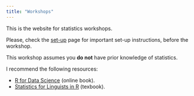 ```yaml
---
title: "Workshops"
---
```


This is the website for statistics workshops.

Please, check the [set-up](setup.qmd) page for important set-up instructions, before the workshop.

This workshop assumes you  **do not** have prior knowledge of statistics.

I recommend the following resources:

- [R for Data Science](https://r4ds.had.co.nz) (online book).
- [Statistics for Linguists in R](https://www.routledge.com/Statistics-for-Linguists-An-Introduction-Using-R/Winter/p/book/9781138056091) (texbook).
